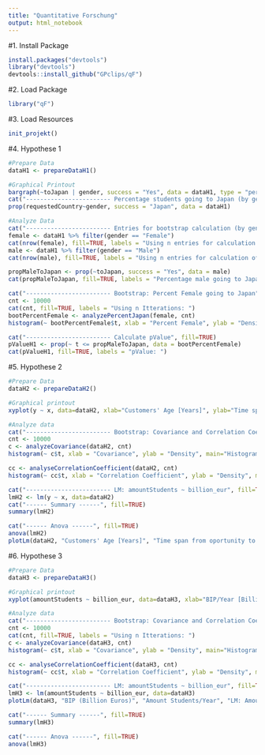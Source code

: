 ```yaml
---
title: "Quantitative Forschung"
output: html_notebook
---
```


#1. Install Package
```r
install.packages("devtools")
library("devtools")
devtools::install_github("GPclips/qF")
```

#2. Load Package
```r
library("qF")
```

#3. Load Resources
```r
init_projekt()
```

#4. Hypothese 1
```r
#Prepare Data
dataH1 <- prepareDataH1()

#Graphical Printout
bargraph(~toJapan | gender, success = "Yes", data = dataH1, type = "percent", main = "Barchart: Percentage Male and Female applying for Japan", xlab = "Applying for Japan", ylab = "Percentage")
cat("------------------------ Percentage students going to Japan (by gender)", fill=TRUE)
prop(requestedCountry~gender, success = "Japan", data = dataH1)

#Analyze Data
cat("------------------------ Entries for bootstrap calculation (by gender)", fill=TRUE)
female <- dataH1 %>% filter(gender == "Female")
cat(nrow(female), fill=TRUE, labels = "Using n entries for calculation of female entries: ")
male <- dataH1 %>% filter(gender == "Male")
cat(nrow(male), fill=TRUE, labels = "Using n entries for calculation of male entries: ")

propMaleToJapan <- prop(~toJapan, success = "Yes", data = male)
cat(propMaleToJapan, fill=TRUE, labels = "Percentage male going to Japan (Value to compare in bootstrap method): ")

cat("------------------------ Bootstrap: Percent Female going to Japan", fill=TRUE)
cnt <- 10000
cat(cnt, fill=TRUE, labels = "Using n Itterations: ")
bootPercentFemale <- analyzePercentJapan(female, cnt)
histogram(~ bootPercentFemale$t, xlab = "Percent Female", ylab = "Density", main="Histogram: Percent Female going to Japan")

cat("------------------------ Calculate pValue", fill=TRUE)
pValueH1 <- prop(~ t <= propMaleToJapan, data = bootPercentFemale)
cat(pValueH1, fill=TRUE, labels = "pValue: ")
```

#5. Hypothese 2
```r
#Prepare Data
dataH2 <- prepareDataH2()

#Graphical printout
xyplot(y ~ x, data=dataH2, xlab="Customers' Age [Years]", ylab="Time span from oportunity to deal [Day(s)]", main="Scatterplot: Time span from oportunity to deal [Day(s)] ~ Customers' Age [Years]")

#Analyze data
cat("------------------------ Bootstrap: Covariance and Correlation Coefficient", fill=TRUE)
cnt <- 10000
c <- analyzeCovariance(dataH2, cnt)
histogram(~ c$t, xlab = "Covariance", ylab = "Density", main="Histogram: COV(Customers' Age [Years], Time span from oportunity to deal [Day(s)])")

cc <- analyseCorrelationCoefficient(dataH2, cnt)
histogram(~ cc$t, xlab = "Correlation Coefficient", ylab = "Density", main="Histogram: COR(Customers' Age [Years], Time span from oportunity to deal [Day(s)])")

cat("------------------------ LM: amountStudents ~ billion_eur", fill=TRUE)
lmH2 <- lm(y ~ x, data=dataH2)
cat("------ Summary ------", fill=TRUE)
summary(lmH2)

cat("------ Anova ------", fill=TRUE)
anova(lmH2)
plotLm(dataH2, "Customers' Age [Years]", "Time span from oportunity to deal [Day(s)]", "LM: Time span from oportunity to deal [Day(s)] ~ Customers' Age [Years]")
```

#6. Hypothese 3
```r
#Prepare Data
dataH3 <- prepareDataH3()

#Graphical printout
xyplot(amountStudents ~ billion_eur, data=dataH3, xlab="BIP/Year [Billion Euros]", ylab="Amount Students/Year", main="Scatterplot: Amount Students/Year ~ BIP/Year [Billion Euros]")

#Analyze data
cat("------------------------ Bootstrap: Covariance and Correlation Coefficient", fill=TRUE)
cnt <- 10000
cat(cnt, fill=TRUE, labels = "Using n Itterations: ")
c <- analyzeCovariance(dataH3, cnt)
histogram(~ c$t, xlab = "Covariance", ylab = "Density", main="Histogram: COV(Amount Students/Year, BIP/Year [Billion Euros])")

cc <- analyseCorrelationCoefficient(dataH3, cnt)
histogram(~ cc$t, xlab = "Correlation Coefficient", ylab = "Density", main="Histogram: COR(Amount Students/Year, BIP/Year [Billion Euros])")

cat("------------------------ LM: amountStudents ~ billion_eur", fill=TRUE)
lmH3 <- lm(amountStudents ~ billion_eur, data=dataH3)
plotLm(dataH3, "BIP (Billion Euros)", "Amount Students/Year", "LM: Amount Students/Year ~ BIP [Billion Euros]")

cat("------ Summary ------", fill=TRUE)
summary(lmH3)

cat("------ Anova ------", fill=TRUE)
anova(lmH3)
```
